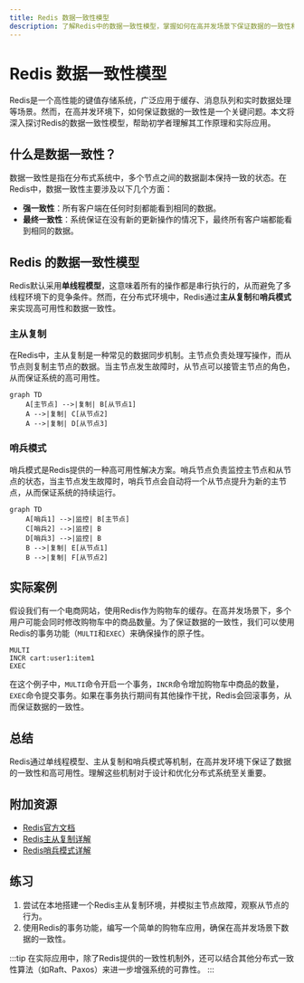 ```yaml
---
title: Redis 数据一致性模型
description: 了解Redis中的数据一致性模型，掌握如何在高并发场景下保证数据的一致性和可靠性。
---
```


# Redis 数据一致性模型

Redis是一个高性能的键值存储系统，广泛应用于缓存、消息队列和实时数据处理等场景。然而，在高并发环境下，如何保证数据的一致性是一个关键问题。本文将深入探讨Redis的数据一致性模型，帮助初学者理解其工作原理和实际应用。

## 什么是数据一致性？

数据一致性是指在分布式系统中，多个节点之间的数据副本保持一致的状态。在Redis中，数据一致性主要涉及以下几个方面：

- **强一致性**：所有客户端在任何时刻都能看到相同的数据。
- **最终一致性**：系统保证在没有新的更新操作的情况下，最终所有客户端都能看到相同的数据。

## Redis 的数据一致性模型

Redis默认采用**单线程模型**，这意味着所有的操作都是串行执行的，从而避免了多线程环境下的竞争条件。然而，在分布式环境中，Redis通过**主从复制**和**哨兵模式**来实现高可用性和数据一致性。

### 主从复制

在Redis中，主从复制是一种常见的数据同步机制。主节点负责处理写操作，而从节点则复制主节点的数据。当主节点发生故障时，从节点可以接管主节点的角色，从而保证系统的高可用性。

```mermaid
graph TD
    A[主节点] -->|复制| B[从节点1]
    A -->|复制| C[从节点2]
    A -->|复制| D[从节点3]
```

### 哨兵模式

哨兵模式是Redis提供的一种高可用性解决方案。哨兵节点负责监控主节点和从节点的状态，当主节点发生故障时，哨兵节点会自动将一个从节点提升为新的主节点，从而保证系统的持续运行。

```mermaid
graph TD
    A[哨兵1] -->|监控| B[主节点]
    C[哨兵2] -->|监控| B
    D[哨兵3] -->|监控| B
    B -->|复制| E[从节点1]
    B -->|复制| F[从节点2]
```

## 实际案例

假设我们有一个电商网站，使用Redis作为购物车的缓存。在高并发场景下，多个用户可能会同时修改购物车中的商品数量。为了保证数据的一致性，我们可以使用Redis的事务功能（`MULTI`和`EXEC`）来确保操作的原子性。

```redis
MULTI
INCR cart:user1:item1
EXEC
```

在这个例子中，`MULTI`命令开启一个事务，`INCR`命令增加购物车中商品的数量，`EXEC`命令提交事务。如果在事务执行期间有其他操作干扰，Redis会回滚事务，从而保证数据的一致性。

## 总结

Redis通过单线程模型、主从复制和哨兵模式等机制，在高并发环境下保证了数据的一致性和高可用性。理解这些机制对于设计和优化分布式系统至关重要。

## 附加资源

- [Redis官方文档](https://redis.io/documentation)
- [Redis主从复制详解](https://redis.io/topics/replication)
- [Redis哨兵模式详解](https://redis.io/topics/sentinel)

## 练习

1. 尝试在本地搭建一个Redis主从复制环境，并模拟主节点故障，观察从节点的行为。
2. 使用Redis的事务功能，编写一个简单的购物车应用，确保在高并发场景下数据的一致性。

:::tip
在实际应用中，除了Redis提供的一致性机制外，还可以结合其他分布式一致性算法（如Raft、Paxos）来进一步增强系统的可靠性。
:::